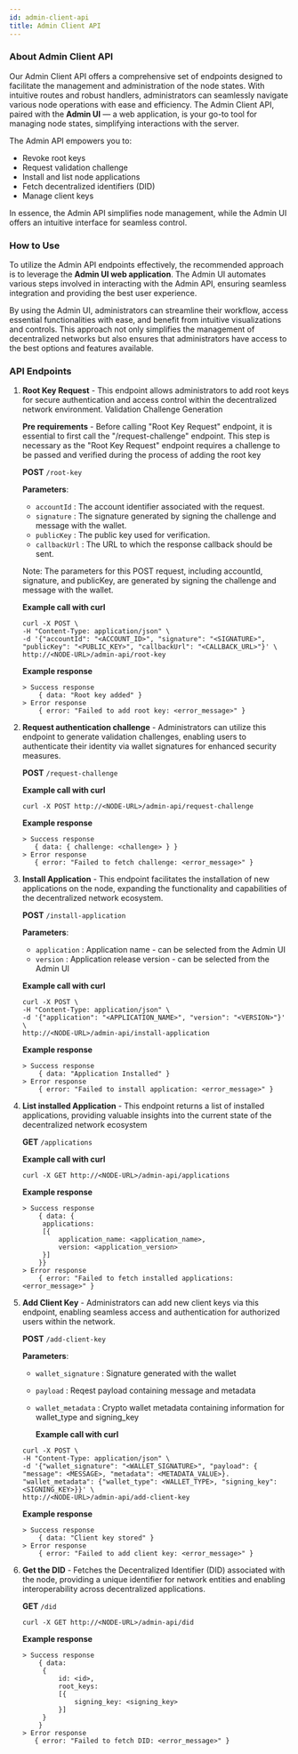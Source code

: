 ```yaml
---
id: admin-client-api
title: Admin Client API
---
```


### About Admin Client API

Our Admin Client API offers a comprehensive set of endpoints designed to facilitate the management and administration of the node states.
With intuitive routes and robust handlers, administrators can seamlessly navigate various node operations with ease and efficiency.
The Admin Client API, paired with the **Admin UI** — a web application, is your go-to tool for managing node states,
simplifying interactions with the server.

The Admin API empowers you to:

- Revoke root keys
- Request validation challenge
- Install and list node applications
- Fetch decentralized identifiers (DID)
- Manage client keys

In essence, the Admin API simplifies node management, while the Admin UI offers an intuitive interface for seamless control.

### How to Use

To utilize the Admin API endpoints effectively, the recommended approach is to leverage the **Admin UI web application**. The Admin UI automates various steps involved in interacting with the Admin API, ensuring seamless integration and providing the best user experience.

By using the Admin UI, administrators can streamline their workflow, access essential functionalities with ease, and benefit from intuitive visualizations and controls. This approach not only simplifies the management of decentralized networks but also ensures that administrators have access to the best options and features available.

### API Endpoints

1. **Root Key Request** - This endpoint allows administrators to add root keys for secure authentication and access control within the decentralized network environment.
   Validation Challenge Generation

   **Pre requirements** - Before calling "Root Key Request" endpoint, it is essential to first call the "/request-challenge" endpoint. This step is necessary as the "Root Key Request" endpoint requires a challenge to be passed and verified during the process of adding the root key

   **POST** `/root-key`

   **Parameters**:

   - `accountId` : The account identifier associated with the request.
   - `signature` : The signature generated by signing the challenge and message with the wallet.
   - `publicKey` : The public key used for verification.
   - `callbackUrl` : The URL to which the response callback should be sent.

   Note: The parameters for this POST request, including accountId, signature, and publicKey, are generated by signing the challenge and message with the wallet.

   **Example call with curl**

   ```
   curl -X POST \
   -H "Content-Type: application/json" \
   -d '{"accountId": "<ACCOUNT_ID>", "signature": "<SIGNATURE>", "publicKey": "<PUBLIC_KEY>", "callbackUrl": "<CALLBACK_URL>"}' \
   http://<NODE-URL>/admin-api/root-key
   ```

   **Example response**

   ```
   > Success response
       { data: "Root key added" }
   > Error response
       { error: "Failed to add root key: <error_message>" }
   ```

2. **Request authentication challenge** - Administrators can utilize this endpoint to generate validation challenges, enabling users to authenticate their identity via wallet signatures for enhanced security measures.

   **POST** `/request-challenge`

   **Example call with curl**

   ```
   curl -X POST http://<NODE-URL>/admin-api/request-challenge
   ```

   **Example response**

   ```
   > Success response
      { data: { challenge: <challenge> } }
   > Error response
      { error: "Failed to fetch challenge: <error_message>" }
   ```

3. **Install Application** - This endpoint facilitates the installation of new applications on the node, expanding the functionality and capabilities of the decentralized network ecosystem.

   **POST** `/install-application`

   **Parameters**:

   - `application` : Application name - can be selected from the Admin UI
   - `version` : Application release version - can be selected from the Admin UI

   **Example call with curl**

   ```
   curl -X POST \
   -H "Content-Type: application/json" \
   -d '{"application": "<APPLICATION_NAME>", "version": "<VERSION>"}' \
   http://<NODE-URL>/admin-api/install-application
   ```

   **Example response**

   ```
   > Success response
       { data: "Application Installed" }
   > Error response
       { error: "Failed to install application: <error_message>" }
   ```

4. **List installed Application** - This endpoint returns a list of installed applications, providing valuable insights into the current state of the decentralized network ecosystem

   **GET** `/applications`

   **Example call with curl**

   ```
   curl -X GET http://<NODE-URL>/admin-api/applications
   ```

   **Example response**

   ```
   > Success response
       { data: {
        applications:
        [{
            application_name: <application_name>,
            version: <application_version>
        }]
       }}
   > Error response
       { error: "Failed to fetch installed applications: <error_message>" }
   ```

5. **Add Client Key** - Administrators can add new client keys via this endpoint, enabling seamless access and authentication for authorized users within the network.

   **POST** `/add-client-key`

   **Parameters**:

   - `wallet_signature` : Signature generated with the wallet
   - `payload` : Reqest payload containing message and metadata
   - `wallet_metadata` : Crypto wallet metadata containing information for wallet_type and signing_key

     **Example call with curl**

   ```
   curl -X POST \
   -H "Content-Type: application/json" \
   -d '{"wallet_signature": "<WALLET_SIGNATURE>", "payload": { "message": <MESSAGE>, "metadata": <METADATA_VALUE>}. "wallet_metadata": {"wallet_type": <WALLET_TYPE>, "signing_key": <SIGNING_KEY>}}' \
   http://<NODE-URL>/admin-api/add-client-key
   ```

   **Example response**

   ```
   > Success response
       { data: "Client key stored" }
   > Error response
       { error: "Failed to add client key: <error_message>" }
   ```

6. **Get the DID** - Fetches the Decentralized Identifier (DID) associated with the node, providing a unique identifier for network entities and enabling interoperability across decentralized applications.

   **GET** `/did`

   ```
   curl -X GET http://<NODE-URL>/admin-api/did
   ```

   **Example response**

   ```
   > Success response
       { data:
        {
            id: <id>,
            root_keys:
            [{
                signing_key: <signing_key>
            }]
        }
       }
   > Error response
      { error: "Failed to fetch DID: <error_message>" }
   ```
